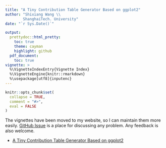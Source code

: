 ```yaml
---
title: "A Tiny Contribution Table Generator Based on ggplot2"
author: "Shixiang Wang \\
        ShanghaiTech. University"
date: "`r Sys.Date()`"

output:
  prettydoc::html_pretty:
    toc: true
    theme: cayman
    highlight: github
  pdf_document:
    toc: true
vignette: >
  %\VignetteIndexEntry{Vignette Index}
  %\VignetteEngine{knitr::rmarkdown}
  %\usepackage[utf8]{inputenc}
---
```


```r
knitr::opts_chunk$set(
  collapse = TRUE,
  comment = "#>",
  eval = FALSE
)
```

The vignettes have been moved to my website, so I can maintain them more easily. [GitHub Issue](https://github.com/openbiox/contribution/issues) is a place for discussing any problem. 
Any feedback is also welcome.

- [A Tiny Contribution Table Generator Based on ggplot2](https://ShixiangWang.github.io/home/en/tools/contribution-table/)
